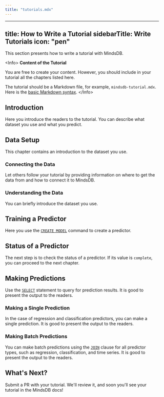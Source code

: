 ```yaml
---
title: "tutorials.mdx"
---
```


---
title: How to Write a Tutorial
sidebarTitle: Write Tutorials
icon: "pen"
---

This section presents how to write a tutorial with MindsDB.

&lt;Info&gt; 
**Content of the Tutorial**

You are free to create your content. However, you should include in your tutorial all the chapters listed here.

The tutorial should be a Markdown file, for example, `mindsdb-tutorial.mdx`. Here is the [basic Markdown syntax](https://www.markdownguide.org/basic-syntax/).
&lt;/Info&gt;

## Introduction

Here you introduce the readers to the tutorial. You can describe what dataset
you use and what you predict.

## Data Setup

This chapter contains an introduction to the dataset you use.

### Connecting the Data

Let others follow your tutorial by providing information on where to get the
data from and how to connect it to MindsDB.

### Understanding the Data

You can briefly introduce the dataset you use.

## Training a Predictor

Here you use the [`CREATE MODEL`](/sql/create/model/) command to create
a predictor.

## Status of a Predictor

The next step is to check the status of a predictor. If its value is `complete`,
you can proceed to the next chapter.

## Making Predictions

Use the [`SELECT`](/sql/api/select/) statement to query for prediction results.
It is good to present the output to the readers.

### Making a Single Prediction

In the case of regression and classification predictors, you can make a single
prediction. It is good to present the output to the readers.

### Making Batch Predictions

You can make batch predictions using the [`JOIN`](/sql/api/join/) clause for all
predictor types, such as regression, classification, and time series. It is good
to present the output to the readers.

## What's Next?

Submit a PR with your tutorial. We'll review it, and soon you'll see your
tutorial in the MindsDB docs!
